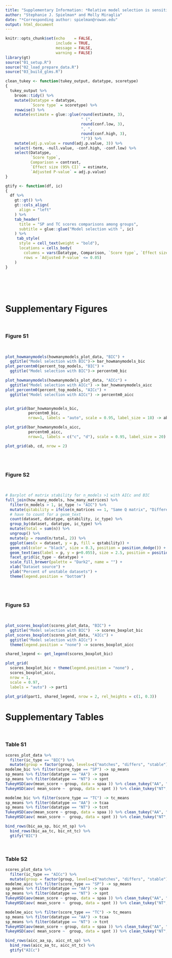 ```yaml
---
title: "Supplementary Information: *Relative model selection is sensitive to multiple sequence alignment uncertainty*"
author: "Stephanie J. Spielman* and Molly Miraglia"
date: "*Corresponding author: spielman@rowan.edu"
output: html_document
---
```


```r
knitr::opts_chunk$set(echo    = FALSE, 
                      include = TRUE, 
                      message = FALSE, 
                      warning = FALSE)
library(gt)
source("01_setup.R")
source("02_load_prepare_data.R")
source("03_build_glms.R")

clean_tukey <- function(tukey_output, datatype, scoretype)
{
  tukey_output %>%
    broom::tidy() %>%
    mutate(Datatype = datatype,
           `Score type` = scoretype) %>%
    rowwise() %>%
    mutate(estimate = glue::glue(round(estimate, 3),
                                 " (", 
                                 round(conf.low, 3),
                                 ", ", 
                                 round(conf.high, 3),
                                 ")")) %>%
    mutate(adj.p.value = round(adj.p.value, 3)) %>%
    select(-term, -null.value, -conf.high, -conf.low) %>% 
    select(Datatype,
           `Score type`, 
           Comparison = contrast, 
           `Effect size (95% CI)` = estimate, 
           `Adjusted P-value` = adj.p.value)
}

gtify <- function(df, ic)
{
  df %>%
    gt::gt() %>%
    gt::cols_align(
      align = "left"
    ) %>%
    tab_header(
      title = "SP and TC scores comparisons among groups",
      subtitle = glue::glue("Model selection with ", ic)
    ) %>%
     tab_style(
      style = cell_text(weight = "bold"),
      locations = cells_body(
        columns = vars(Datatype, Comparison, `Score type`, `Effect size (95% CI)`, `Adjusted P-value`),
        rows = `Adjusted P-value` <= 0.05)
    )
}
```

<br><br><br>

# Supplementary Figures

<br>

### Figure S1

<br>

```r

plot_howmanymodels(howmanymodels_plot_data, "BIC") + 
  ggtitle("Model selection with BIC")-> bar_howmanymodels_bic 
plot_percentm0(percent_top_models, "BIC") + 
  ggtitle("Model selection with BIC")-> percentm0_bic

plot_howmanymodels(howmanymodels_plot_data, "AICc") +
  ggtitle("Model selection with AICc") -> bar_howmanymodels_aicc 
plot_percentm0(percent_top_models, "AICc") +
  ggtitle("Model selection with AICc") -> percentm0_aicc 


plot_grid(bar_howmanymodels_bic, 
          percentm0_bic,
          nrow=1, labels = "auto", scale = 0.95, label_size = 18) -> ab

plot_grid(bar_howmanymodels_aicc, 
          percentm0_aicc,
          nrow=1, labels = c("c", "d"), scale = 0.95, label_size = 20) -> cd

plot_grid(ab, cd, nrow = 2)
```

<br><br>

### Figure S2

<br>


```r
# Barplot of matrix stability for n_models >1 with AICc and BIC
full_join(how_many_models, how_many_matrices) %>%
  filter(n_models > 1, ic_type != "AIC") %>%
  mutate(qstability = ifelse(n_matrices == 1, "Same Q matrix", "Different Q matrices")) %>%
  # have to count for a geom_text
  count(dataset, datatype, qstability, ic_type) %>%
  group_by(dataset, datatype, ic_type) %>%
  mutate(total = sum(n)) %>%
  ungroup() %>%
  mutate(p = round(n/total, 2)) %>%
  ggplot(aes(x = dataset, y = p, fill = qstability)) + 
  geom_col(color = "black", size = 0.3, position = position_dodge()) + 
  geom_text(aes(label = p, y = p+0.055), size = 2.5, position = position_dodge(width = 1))+
  facet_grid(ic_type ~ datatype) + 
  scale_fill_brewer(palette = "Dark2", name = "") +
  xlab("Dataset source") +
  ylab("Percent of unstable datasets") + 
  theme(legend.position = "bottom")
```

<br><br>

### Figure S3

<br>

```r
plot_scores_boxplot(scores_plot_data, "BIC") + 
  ggtitle("Model selection with BIC")  -> scores_boxplot_bic
plot_scores_boxplot(scores_plot_data, "AICc") + 
  ggtitle("Model selection with AICc") + 
  theme(legend.position = "none") -> scores_boxplot_aicc

shared_legend <- get_legend(scores_boxplot_bic)

plot_grid(
  scores_boxplot_bic + theme(legend.position = "none") ,
  scores_boxplot_aicc,
  nrow = 1, 
  scale = 0.97,
  labels = "auto") -> part1

plot_grid(part1, shared_legend, nrow = 2, rel_heights = c(1, 0.3))
```

# Supplementary Tables

<br>

### Table S1

```r
scores_plot_data %>% 
  filter(ic_type == "BIC") %>%
  mutate(group = factor(group, levels=c("matches", "differs", "stable"))) -> modelme_bic
modelme_bic %>% filter(score_type == "SP") -> sp_means
sp_means %>% filter(datatype == "AA") -> spaa
sp_means %>% filter(datatype == "NT") -> spnt
TukeyHSD(aov(mean_score ~ group, data = spaa )) %>% clean_tukey("AA", "SP") -> bic_aa_sp
TukeyHSD(aov( mean_score ~  group, data = spnt )) %>% clean_tukey("NT", "SP") -> bic_nt_sp

modelme_bic %>% filter(score_type == "TC") -> tc_means
sp_means %>% filter(datatype == "AA") -> tcaa
sp_means %>% filter(datatype == "NT") -> tcnt
TukeyHSD(aov(mean_score ~ group, data = spaa )) %>% clean_tukey("AA", "TC") -> bic_aa_tc
TukeyHSD(aov( mean_score ~  group, data = spnt )) %>% clean_tukey("NT", "TC") -> bic_nt_tc

bind_rows(bic_aa_sp, bic_nt_sp) %>% 
  bind_rows(bic_aa_tc, bic_nt_tc) %>% 
  gtify("BIC")

```
<br>

### Table S2
```r
scores_plot_data %>% 
  filter(ic_type == "AICc") %>%
  mutate(group = factor(group, levels=c("matches", "differs", "stable"))) -> modelme_aicc
modelme_aicc %>% filter(score_type == "SP") -> sp_means
sp_means %>% filter(datatype == "AA") -> spaa
sp_means %>% filter(datatype == "NT") -> spnt
TukeyHSD(aov(mean_score ~ group, data = spaa )) %>% clean_tukey("AA", "SP") -> aicc_aa_sp
TukeyHSD(aov( mean_score ~  group, data = spnt )) %>% clean_tukey("NT", "SP") -> aicc_nt_sp

modelme_aicc %>% filter(score_type == "TC") -> tc_means
sp_means %>% filter(datatype == "AA") -> tcaa
sp_means %>% filter(datatype == "NT") -> tcnt
TukeyHSD(aov(mean_score ~ group, data = spaa )) %>% clean_tukey("AA", "TC") -> aicc_aa_tc
TukeyHSD(aov( mean_score ~  group, data = spnt )) %>% clean_tukey("NT", "TC") -> aicc_nt_tc

bind_rows(aicc_aa_sp, aicc_nt_sp) %>% 
  bind_rows(aicc_aa_tc, aicc_nt_tc) %>% 
  gtify("AICc")
```